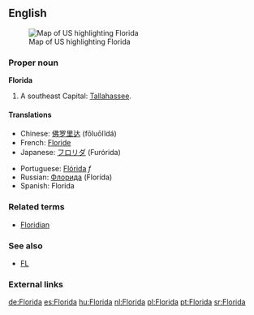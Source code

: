 ==English==
[[Image:Map of USA highlighting Florida.png|thumb|right|Map of US highlighting Florida]]

===Proper noun===
'''Florida'''

#A southeast {{USstate}} Capital: [[Tallahassee]].

====Translations====
{{top}}
*Chinese: [[佛罗里达]] (fōluōlĭdá)
*French: [[Floride]] {{f}}
*Japanese: [[フロリダ]] (Furórida)
{{mid}}
*Portuguese: [[Flórida]] ''f''
*Russian: [[Флорида]] (Florída) {{f}}
*Spanish: Florida {{f}}
{{bottom}}

===Related terms===
*[[Floridian]]

===See also===
*[[FL]]

===External links===
{{pedialite}}

[[de:Florida]]
[[es:Florida]]
[[hu:Florida]]
[[nl:Florida]]
[[pl:Florida]]
[[pt:Florida]]
[[sr:Florida]]